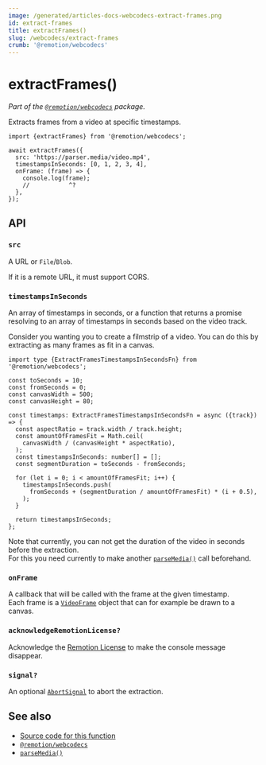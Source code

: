 ```yaml
---
image: /generated/articles-docs-webcodecs-extract-frames.png
id: extract-frames
title: extractFrames()
slug: /webcodecs/extract-frames
crumb: '@remotion/webcodecs'
---
```


# extractFrames()<AvailableFrom v="4.0.311"/>

_Part of the [`@remotion/webcodecs`](/docs/webcodecs) package._

Extracts frames from a video at specific timestamps.

```tsx twoslash title="Extracting frames"
import {extractFrames} from '@remotion/webcodecs';

await extractFrames({
  src: 'https://parser.media/video.mp4',
  timestampsInSeconds: [0, 1, 2, 3, 4],
  onFrame: (frame) => {
    console.log(frame);
    //           ^?
  },
});
```

## API

### `src`

A URL or `File`/`Blob`.

If it is a remote URL, it must support CORS.

### `timestampsInSeconds`

An array of timestamps in seconds, or a function that returns a promise resolving to an array of timestamps in seconds based on the video track.

Consider you wanting you to create a filmstrip of a video. You can do this by extracting as many frames as fit in a canvas.

```tsx twoslash title="Extracting as many frames as fit in a canvas"
import type {ExtractFramesTimestampsInSecondsFn} from '@remotion/webcodecs';

const toSeconds = 10;
const fromSeconds = 0;
const canvasWidth = 500;
const canvasHeight = 80;

const timestamps: ExtractFramesTimestampsInSecondsFn = async ({track}) => {
  const aspectRatio = track.width / track.height;
  const amountOfFramesFit = Math.ceil(
    canvasWidth / (canvasHeight * aspectRatio),
  );
  const timestampsInSeconds: number[] = [];
  const segmentDuration = toSeconds - fromSeconds;

  for (let i = 0; i < amountOfFramesFit; i++) {
    timestampsInSeconds.push(
      fromSeconds + (segmentDuration / amountOfFramesFit) * (i + 0.5),
    );
  }

  return timestampsInSeconds;
};
```

Note that currently, you can not get the duration of the video in seconds before the extraction.  
For this you need currently to make another [`parseMedia()`](/docs/media-parser/parse-media) call beforehand.

### `onFrame`

A callback that will be called with the frame at the given timestamp.  
Each frame is a [`VideoFrame`](https://developer.mozilla.org/en-US/docs/Web/API/VideoFrame) object that can for example be drawn to a canvas.


### `acknowledgeRemotionLicense?`

Acknowledge the [Remotion License](/docs/license) to make the console message disappear.

### `signal?`

An optional [`AbortSignal`](https://developer.mozilla.org/en-US/docs/Web/API/AbortSignal) to abort the extraction.

## See also

- [Source code for this function](https://github.com/remotion-dev/remotion/blob/main/packages/webcodecs/src/extract-frames.ts)
- [`@remotion/webcodecs`](/docs/webcodecs)
- [`parseMedia()`](/docs/media-parser/parse-media)